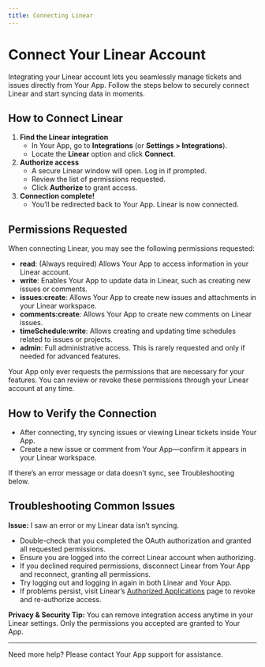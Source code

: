 ```yaml
---
title: Connecting Linear
---
```


# Connect Your Linear Account

Integrating your Linear account lets you seamlessly manage tickets and issues directly from Your App. Follow the steps below to securely connect Linear and start syncing data in moments.

## How to Connect Linear

1. **Find the Linear integration**
   - In Your App, go to **Integrations** (or **Settings > Integrations**).
   - Locate the **Linear** option and click **Connect**.
2. **Authorize access**
   - A secure Linear window will open. Log in if prompted.
   - Review the list of permissions requested.
   - Click **Authorize** to grant access.
3. **Connection complete!**
   - You’ll be redirected back to Your App. Linear is now connected.

## Permissions Requested

When connecting Linear, you may see the following permissions requested:

- **read**: (Always required) Allows Your App to access information in your Linear account.
- **write**: Enables Your App to update data in Linear, such as creating new issues or comments.
- **issues:create**: Allows Your App to create new issues and attachments in your Linear workspace.
- **comments:create**: Allows Your App to create new comments on Linear issues.
- **timeSchedule:write**: Allows creating and updating time schedules related to issues or projects.
- **admin**: Full administrative access. This is rarely requested and only if needed for advanced features.

Your App only ever requests the permissions that are necessary for your features. You can review or revoke these permissions through your Linear account at any time.

## How to Verify the Connection

- After connecting, try syncing issues or viewing Linear tickets inside Your App.
- Create a new issue or comment from Your App—confirm it appears in your Linear workspace.

If there’s an error message or data doesn’t sync, see Troubleshooting below.

## Troubleshooting Common Issues

**Issue:** I saw an error or my Linear data isn’t syncing.

- Double-check that you completed the OAuth authorization and granted all requested permissions.
- Ensure you are logged into the correct Linear account when authorizing.
- If you declined required permissions, disconnect Linear from Your App and reconnect, granting all permissions.
- Try logging out and logging in again in both Linear and Your App.
- If problems persist, visit Linear’s [Authorized Applications](https://linear.app/settings/applications) page to revoke and re-authorize access.

**Privacy & Security Tip:** You can remove integration access anytime in your Linear settings. Only the permissions you accepted are granted to Your App.

---

Need more help? Please contact Your App support for assistance.